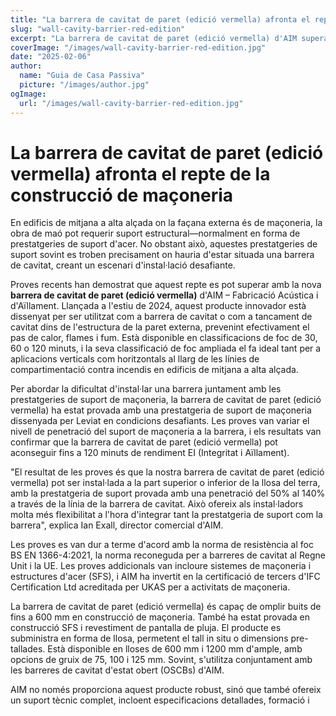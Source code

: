 ```yaml
---
title: "La barrera de cavitat de paret (edició vermella) afronta el repte de la construcció de maçoneria"
slug: "wall-cavity-barrier-red-edition"
excerpt: "La barrera de cavitat de paret (edició vermella) d'AIM supera els reptes d'instal·lació integrant-se amb les prestatgeries de suport de maçoneria mentre garanteix una robusta protecció contra incendis."
coverImage: "/images/wall-cavity-barrier-red-edition.jpg"
date: "2025-02-06"
author:
  name: "Guia de Casa Passiva"
  picture: "/images/author.jpg"
ogImage:
  url: "/images/wall-cavity-barrier-red-edition.jpg"
---
```


# La barrera de cavitat de paret (edició vermella) afronta el repte de la construcció de maçoneria

En edificis de mitjana a alta alçada on la façana externa és de maçoneria, la obra de maó pot requerir suport estructural—normalment en forma de prestatgeries de suport d'acer. No obstant això, aquestes prestatgeries de suport sovint es troben precisament on hauria d'estar situada una barrera de cavitat, creant un escenari d'instal·lació desafiante.

Proves recents han demostrat que aquest repte es pot superar amb la nova **barrera de cavitat de paret (edició vermella)** d'AIM – Fabricació Acústica i d'Aïllament. Llançada a l'estiu de 2024, aquest producte innovador està dissenyat per ser utilitzat com a barrera de cavitat o com a tancament de cavitat dins de l'estructura de la paret externa, prevenint efectivament el pas de calor, flames i fum. Està disponible en classificacions de foc de 30, 60 o 120 minuts, i la seva classificació de foc ampliada el fa ideal tant per a aplicacions verticals com horitzontals al llarg de les línies de compartimentació contra incendis en edificis de mitjana a alta alçada.

Per abordar la dificultat d'instal·lar una barrera juntament amb les prestatgeries de suport de maçoneria, la barrera de cavitat de paret (edició vermella) ha estat provada amb una prestatgeria de suport de maçoneria dissenyada per Leviat en condicions desafiants. Les proves van variar el nivell de penetració del suport de maçoneria a la barrera, i els resultats van confirmar que la barrera de cavitat de paret (edició vermella) pot aconseguir fins a 120 minuts de rendiment EI (Integritat i Aïllament).

"El resultat de les proves és que la nostra barrera de cavitat de paret (edició vermella) pot ser instal·lada a la part superior o inferior de la llosa del terra, amb la prestatgeria de suport provada amb una penetració del 50% al 140% a través de la línia de la barrera de cavitat. Això ofereix als instal·ladors molta més flexibilitat a l'hora d'integrar tant la prestatgeria de suport com la barrera", explica Ian Exall, director comercial d'AIM.

Les proves es van dur a terme d'acord amb la norma de resistència al foc BS EN 1366-4:2021, la norma reconeguda per a barreres de cavitat al Regne Unit i la UE. Les proves addicionals van incloure sistemes de maçoneria i estructures d'acer (SFS), i AIM ha invertit en la certificació de tercers d'IFC Certification Ltd acreditada per UKAS per a activitats de maçoneria.

La barrera de cavitat de paret (edició vermella) és capaç de omplir buits de fins a 600 mm en construcció de maçoneria. També ha estat provada en construcció SFS i revestiment de pantalla de pluja. El producte es subministra en forma de llosa, permetent el tall in situ o dimensions pre-tallades. Està disponible en lloses de 600 mm i 1200 mm d'ample, amb opcions de gruix de 75, 100 i 125 mm. Sovint, s'utilitza conjuntament amb les barreres de cavitat d'estat obert (OSCBs) d'AIM.

AIM no només proporciona aquest producte robust, sinó que també ofereix un suport tècnic complet, incloent especificacions detallades, formació i